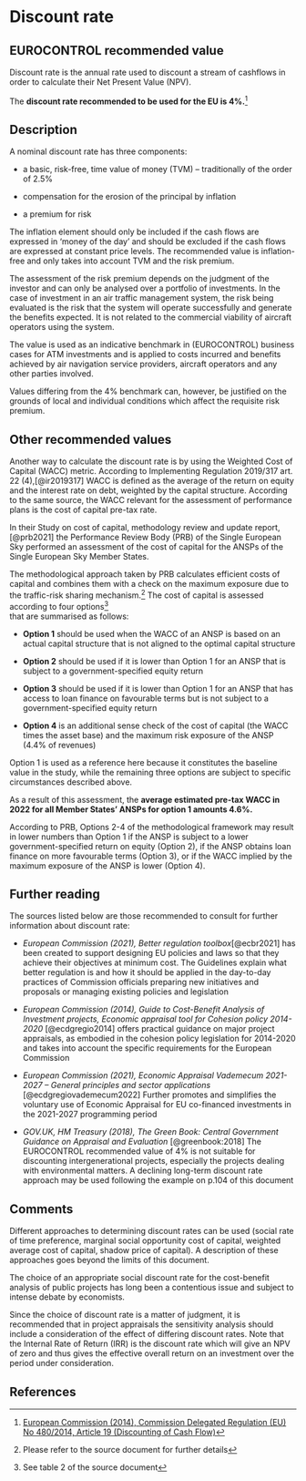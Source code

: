 # Discount rate {#sec-discount-rate}

## EUROCONTROL recommended value

Discount rate is the annual rate used to discount a stream of cashflows in order to calculate their Net Present Value (NPV).

The **discount rate recommended to be used for the EU is 4%.**^[[European Commission (2014), Commission Delegated Regulation (EU) No 480/2014, Article 19 (Discounting of Cash Flow)](https://eur-lex.europa.eu/legal-content/EN/TXT/?uri=uriserv%3AOJ.L_.2014.138.01.0005.01.ENG )]

## Description

A nominal discount rate has three components:

* a basic, risk-free, time value of money (TVM) – traditionally of the order of 2.5%

* compensation for the erosion of the principal by inflation

* a premium for risk

The inflation element should only be included if the cash flows are expressed in 
'money of the day' and should be excluded if the cash flows are expressed at
constant price levels. The recommended value is inflation-free and only takes 
into account TVM and the risk premium.

The assessment of the risk premium depends on the judgment of the investor and 
can only be analysed over a portfolio of investments. In the case of investment
in an air traffic management system, the risk being evaluated is the risk that 
the system will operate successfully and generate the benefits expected. It is 
not related to the commercial viability of aircraft operators using the system.

The value is used as an indicative benchmark in (EUROCONTROL) business cases for
ATM investments and is applied to costs incurred and benefits achieved by air 
navigation service providers, aircraft operators and any other parties involved.

Values differing from the 4% benchmark can, however, be justified on the grounds
of local and individual conditions which affect the requisite risk premium.

## Other recommended values

Another way to calculate the discount rate is by using the Weighted Cost of Capital (WACC)
metric. According to Implementing Regulation 2019/317 art. 22 (4),[@ir2019317] WACC is defined as
the average of the return on equity and the interest rate on debt, weighted by 
the capital structure. According to the same source, the WACC relevant for the 
assessment of performance plans is the cost of capital pre-tax rate.

In their Study on cost of capital, methodology review and update report, [@prb2021]  the
Performance Review Body (PRB) of the Single European Sky performed an assessment 
of the cost of capital for the ANSPs of the Single European Sky Member States.

The methodological approach taken by PRB calculates efficient costs of capital 
and combines them with a check on the maximum exposure due to the traffic-risk 
sharing mechanism.^[Please refer to the source document for further details]  The cost of capital is assessed according to four options^[See table 2 of the source document]  
that are summarised as follows:

* **Option 1** should be used when the WACC of an ANSP is based on an actual capital structure that is not aligned to the optimal capital structure

* **Option 2** should be used if it is lower than Option 1 for an ANSP that is subject 
to a government-specified equity return

* **Option 3** should be used if it is lower than Option 1 for an ANSP that has access
to loan finance on favourable terms but is not subject to a government-specified
equity return 

* **Option 4** is an additional sense check of the cost of capital (the WACC times
the asset base) and the maximum risk exposure of the ANSP (4.4% of revenues)

Option 1 is used as a reference here because it constitutes the baseline value 
in the study, while the remaining three options are subject to specific 
circumstances described above.

As a result of this assessment, the **average estimated pre-tax WACC in 2022 for all Member States’ ANSPs for option 1 amounts 4.6%.**

According to PRB, Options 2-4 of the methodological framework may result in lower
numbers than Option 1 if the ANSP is subject to a lower government-specified
return on equity (Option 2), if the ANSP obtains loan finance on more favourable
terms (Option 3), or if the WACC implied by the maximum exposure of the ANSP is 
lower (Option 4).

## Further reading

The sources listed below are those recommended to consult for further information about discount rate:

* *European Commission (2021), Better regulation toolbox*[@ecbr2021] has been created to support designing EU policies and laws so that they achieve their objectives at minimum cost. The Guidelines explain what better regulation is and how it should be applied in the day-to-day practices of Commission officials preparing new initiatives and proposals or managing existing policies and legislation

* *European Commission (2014), Guide to Cost-Benefit Analysis of Investment projects, Economic appraisal tool for Cohesion policy 2014-2020* [@ecdgregio2014] offers practical guidance on major project appraisals, as embodied in the cohesion policy legislation for 2014-2020 and takes into account the specific requirements for the European Commission

* *European Commission (2021), Economic Appraisal Vademecum 2021-2027 – General principles and sector applications* [@ecdgregiovademecum2022]
Further promotes and simplifies the voluntary use of Economic Appraisal for EU co-financed investments in the 2021-2027 programming period

* *GOV.UK, HM Treasury (2018), The Green Book: Central Government Guidance on Appraisal and Evaluation* [@greenbook:2018] The EUROCONTROL recommended value of 4% is not suitable for discounting intergenerational projects, especially the projects dealing with environmental matters. A declining long-term discount rate approach may be used following the example on p.104 of this document

## Comments

Different approaches to determining discount rates can be used (social rate of time preference, marginal social opportunity cost of capital, weighted average cost of capital, shadow price of capital). A description of these approaches goes beyond the limits of this document.

The choice of an appropriate social discount rate for the cost-benefit analysis of public projects has long been a contentious issue and subject to intense debate by economists.

Since the choice of discount rate is a matter of judgment, it is recommended that in project appraisals the sensitivity analysis should include a consideration of the effect of differing discount rates. Note that the Internal Rate of Return (IRR) is the discount rate which will give an NPV of zero and thus gives the effective overall return on an investment over the period under consideration.

## References
